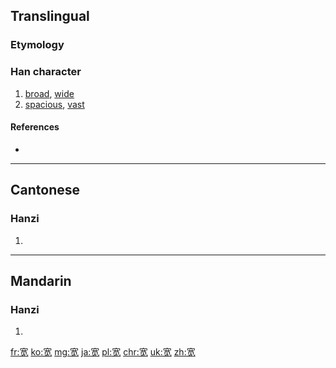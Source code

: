 {{also|寬}}
==Translingual==

===Etymology===
{{Han simp|寬|f=萈|t=艹见}}

===Han character===
{{Han char|rn=40|rad=宀|as=07|sn=10|four=|canj=十廿月山 (JTBU), X十廿月山 (XJTBU)|ids=⿳[[宀]][[艹]][[见]]}}

# [[broad]], [[wide]]
# [[spacious]], [[vast]]

====References====
* {{Han ref|kx=0287.101|hdz=20930.080|uh=5BBD|ud=23485}}

----

==Cantonese==

===Hanzi===
{{yue-hanzi|jyut=fun1|y=fun1|tra=寬}}

# {{defn|lang=yue|sort=宀07}}

----

==Mandarin==

===Hanzi===
{{cmn-hanzi|tra=寬|pin=[[kuān]] ([[kuan1]])|wg=k'uan<sup>1</sup>}}

# {{defn|lang=cmn|sort=宀07}}

[[fr:宽]]
[[ko:宽]]
[[mg:宽]]
[[ja:宽]]
[[pl:宽]]
[[chr:宽]]
[[uk:宽]]
[[zh:宽]]